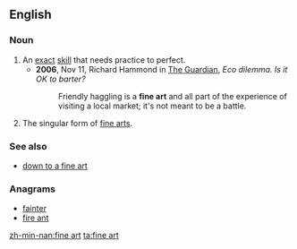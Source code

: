 ==English==

===Noun===
{{en-noun|-|head=[[fine]] [[art]]}}

# An [[exact]] [[skill]] that needs practice to perfect.
#* '''2006''', Nov 11, Richard Hammond in [[w:The Guardian|The Guardian]], ''Eco dilemma. Is it OK to barter?''
#*: Friendly haggling is a '''fine art''' and all part of the experience of visiting a local market; it's not meant to be a battle.
# The singular form of [[fine arts]].

===See also===
* [[down to a fine art]]

===Anagrams===
* [[fainter#English|fainter]]
* [[fire ant#English|fire ant]]

[[zh-min-nan:fine art]]
[[ta:fine art]]